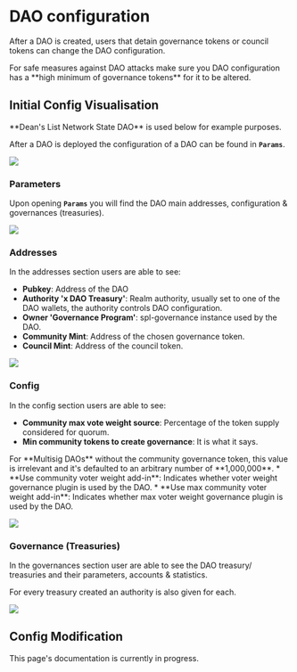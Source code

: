 
# DAO configuration

After a DAO is created, users that detain governance tokens or council tokens can change the DAO configuration.

<Callout type="error" emoji="🚨">
For safe measures against DAO attacks make sure you DAO configuration has a **high minimum of governance tokens** for it to be altered.
</Callout>

## Initial Config Visualisation

<Callout type="info" emoji="ℹ️">
**Dean's List Network State DAO** is used below for example purposes.
</Callout>

After a DAO is deployed the configuration of a DAO can be found in **`Params`**. 

![](..\source\createadao\daoconfig_step1.png)

### Parameters

Upon opening **`Params`** you will find the DAO main addresses, configuration & governances (treasuries).

![](..\source\createadao\daoconfig_step3.png)

### Addresses

In the addresses section users are able to see:

* **Pubkey**: Address of the DAO 
* **Authority 'x DAO Treasury'**: Realm authority, usually set to one of the DAO wallets, the authority controls DAO configuration.
* **Owner 'Governance Program'**: spl-governance instance used by the DAO.
* **Community Mint**: Address of the chosen governance token.
* **Council Mint**: Address of the council token.

![](..\source\createadao\daoconfig_step4.png)

### Config

In the config section users are able to see:
* **Community max vote weight source**: Percentage of the token supply considered for quorum.
* **Min community tokens to create governance**: It is what it says.
<Callout type="info" emoji="ℹ️">
For **Multisig DAOs** without the community governance token, this value is irrelevant and it's defaulted to an arbitrary number of **1,000,000**.
</Callout>
* **Use community voter weight add-in**: Indicates whether voter weight governance plugin is used by the DAO.
* **Use max community voter weight add-in**: Indicates whether max voter weight governance plugin is used by the DAO.

![](..\source\createadao\daoconfig_step2.png)

### Governance (Treasuries)

In the governances section user are able to see the DAO treasury/ treasuries and their parameters, accounts & statistics.

For every treasury created an authority is also given for each.

![](..\source\createadao\daoconfig_step5.png)

## Config Modification

<Callout type="warning" emoji="⚠️">
This page's documentation is currently in progress.
</Callout>